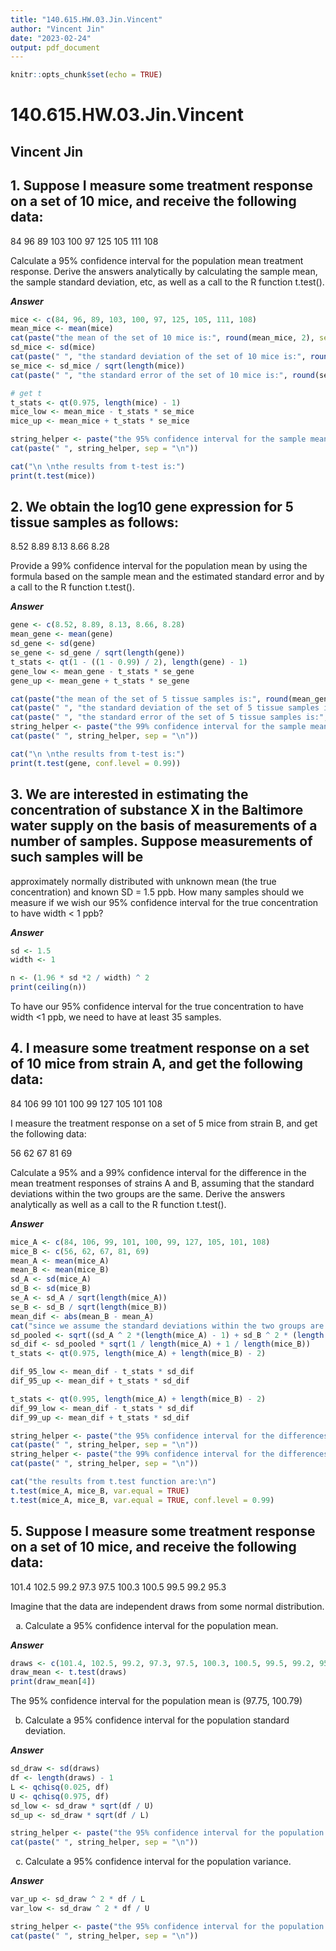 ```yaml
---
title: "140.615.HW.03.Jin.Vincent"
author: "Vincent Jin"
date: "2023-02-24"
output: pdf_document
---
```


```r
knitr::opts_chunk$set(echo = TRUE)
```

# 140.615.HW.03.Jin.Vincent

## Vincent Jin

## 1. Suppose I measure some treatment response on a set of 10 mice, and receive the following data:

84 96 89 103 100 97 125 105 111 108

Calculate a 95% confidence interval for the population mean treatment response. Derive the answers analytically by calculating the sample mean, the sample standard deviation, etc, as well as a call to the R function t.test().

***Answer***

``` r
mice <- c(84, 96, 89, 103, 100, 97, 125, 105, 111, 108)
mean_mice <- mean(mice)
cat(paste("the mean of the set of 10 mice is:", round(mean_mice, 2), sep = "\n"))
sd_mice <- sd(mice)
cat(paste(" ", "the standard deviation of the set of 10 mice is:", round(sd_mice, 2), sep = "\n"))
se_mice <- sd_mice / sqrt(length(mice))
cat(paste(" ", "the standard error of the set of 10 mice is:", round(se_mice, 2), sep = "\n"))

# get t
t_stats <- qt(0.975, length(mice) - 1)
mice_low <- mean_mice - t_stats * se_mice
mice_up <- mean_mice + t_stats * se_mice

string_helper <- paste("the 95% confidence interval for the sample mean is: \n(", round(mice_low, 2), ", ", round(mice_up, 2), ")", sep = "")
cat(paste(" ", string_helper, sep = "\n"))

cat("\n \nthe results from t-test is:")
print(t.test(mice))
```

## 2. We obtain the log10 gene expression for 5 tissue samples as follows:

8.52 8.89 8.13 8.66 8.28

Provide a 99% confidence interval for the population mean by using the formula based on the sample mean and the estimated standard error and by a call to the R function t.test().

***Answer***

``` r
gene <- c(8.52, 8.89, 8.13, 8.66, 8.28)
mean_gene <- mean(gene)
sd_gene <- sd(gene)
se_gene <- sd_gene / sqrt(length(gene))
t_stats <- qt(1 - ((1 - 0.99) / 2), length(gene) - 1)
gene_low <- mean_gene - t_stats * se_gene
gene_up <- mean_gene + t_stats * se_gene

cat(paste("the mean of the set of 5 tissue samples is:", round(mean_gene, 2), sep = "\n"))
cat(paste(" ", "the standard deviation of the set of 5 tissue samples is:", round(sd_gene, 2), sep = "\n"))
cat(paste(" ", "the standard error of the set of 5 tissue samples is:", round(se_gene, 2), sep = "\n"))
string_helper <- paste("the 99% confidence interval for the sample mean is: \n(", round(gene_low, 2), ", ", round(gene_up, 2), ")", sep = "")
cat(paste(" ", string_helper, sep = "\n"))

cat("\n \nthe results from t-test is:")
print(t.test(gene, conf.level = 0.99))
```

## 3. We are interested in estimating the concentration of substance X in the Baltimore water supply on the basis of measurements of a number of samples. Suppose measurements of such samples will be
approximately normally distributed with unknown mean (the true concentration) and known SD = 1.5 ppb. How many samples should we measure if we wish our 95% confidence interval for the true concentration to have width < 1 ppb?

***Answer***

``` r
sd <- 1.5
width <- 1

n <- (1.96 * sd *2 / width) ^ 2
print(ceiling(n))
```

To have our 95% confidence interval for the true concentration to have width <1 ppb, we need to have at least 35 samples.

## 4. I measure some treatment response on a set of 10 mice from strain A, and get the following data:

84 106 99 101 100 99 127 105 101 108

I measure the treatment response on a set of 5 mice from strain B, and get the following data:

56 62 67 81 69

Calculate a 95% and a 99% confidence interval for the difference in the mean treatment responses of strains A and B, assuming that the standard deviations within the two groups are the same. Derive the answers analytically as well as a call to the R function t.test().

***Answer***

``` r
mice_A <- c(84, 106, 99, 101, 100, 99, 127, 105, 101, 108)
mice_B <- c(56, 62, 67, 81, 69)
mean_A <- mean(mice_A)
mean_B <- mean(mice_B)
sd_A <- sd(mice_A)
sd_B <- sd(mice_B)
se_A <- sd_A / sqrt(length(mice_A))
se_B <- sd_B / sqrt(length(mice_B))
mean_dif <- abs(mean_B - mean_A)
cat("since we assume the standard deviations within the two groups are the same and we do not know the population standard deviation, we need to estimate a pooled variance")
sd_pooled <- sqrt((sd_A ^ 2 *(length(mice_A) - 1) + sd_B ^ 2 * (length(mice_B) - 1)) / (length(mice_A) + length(mice_B) - 2))
sd_dif <- sd_pooled * sqrt(1 / length(mice_A) + 1 / length(mice_B))
t_stats <- qt(0.975, length(mice_A) + length(mice_B) - 2)

dif_95_low <- mean_dif - t_stats * sd_dif
dif_95_up <- mean_dif + t_stats * sd_dif

t_stats <- qt(0.995, length(mice_A) + length(mice_B) - 2)
dif_99_low <- mean_dif - t_stats * sd_dif
dif_99_up <- mean_dif + t_stats * sd_dif

string_helper <- paste("the 95% confidence interval for the differences among sample means is: \n(", round(dif_95_low, 2), ", ", round(dif_95_up, 2), ")", sep = "")
cat(paste(" ", string_helper, sep = "\n"))
string_helper <- paste("the 99% confidence interval for the differences among sample means is: \n(", round(dif_99_low, 2), ", ", round(dif_99_up, 2), ")", sep = "")
cat(paste(" ", string_helper, sep = "\n"))

cat("the results from t.test function are:\n")
t.test(mice_A, mice_B, var.equal = TRUE)
t.test(mice_A, mice_B, var.equal = TRUE, conf.level = 0.99)

```

## 5.  Suppose I measure some treatment response on a set of 10 mice, and receive the following data:

101.4 102.5 99.2 97.3 97.5 100.3 100.5 99.5 99.2 95.3

Imagine that the data are independent draws from some normal distribution.

(a) Calculate a 95% confidence interval for the population mean.

***Answer***

``` r
draws <- c(101.4, 102.5, 99.2, 97.3, 97.5, 100.3, 100.5, 99.5, 99.2, 95.3)
draw_mean <- t.test(draws)
print(draw_mean[4])
```

The 95% confidence interval for the population mean is (97.75, 100.79)

(b) Calculate a 95% confidence interval for the population standard deviation.

***Answer***

``` r
sd_draw <- sd(draws)
df <- length(draws) - 1
L <- qchisq(0.025, df)
U <- qchisq(0.975, df)
sd_low <- sd_draw * sqrt(df / U)
sd_up <- sd_draw * sqrt(df / L)

string_helper <- paste("the 95% confidence interval for the population standard deviation is: \n(", round(sd_low, 2), ", ", round(sd_up, 2), ")", sep = "")
cat(paste(" ", string_helper, sep = "\n"))
```

(c) Calculate a 95% confidence interval for the population variance.

***Answer***

``` r
var_up <- sd_draw ^ 2 * df / L
var_low <- sd_draw ^ 2 * df / U

string_helper <- paste("the 95% confidence interval for the population variance is: \n(", round(var_low, 2), ", ", round(var_up, 2), ")", sep = "")
cat(paste(" ", string_helper, sep = "\n"))
```